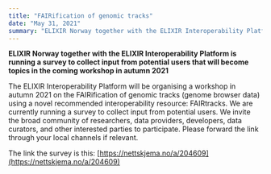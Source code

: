 ```yaml
---
title: "FAIRification of genomic tracks"
date: "May 31, 2021"
summary: "ELIXIR Norway together with the ELIXIR Interoperability Platform is running a survey to collect input from potential users that will become topics in the coming workshop in autumn 2021"
---
```


**ELIXIR Norway together with the ELIXIR Interoperability Platform is running a survey to collect input from potential users that will become topics in the coming workshop in autumn 2021**

The ELIXIR Interoperability Platform will be organising a workshop in autumn 2021 on the FAIRification of genomic tracks (genome browser data) using a novel recommended interoperability resource: FAIRtracks. We are currently running a survey to collect input from potential users. We invite the broad community of researchers, data providers, developers, data curators, and other interested parties to participate. Please forward the link through your local channels if relevant.

The link the survey is this: [https://nettskjema.no/a/204609](https://nettskjema.no/a/204609)
